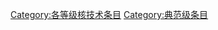 {{catmore1|[[Wikipedia:核技术专题|Wikipedia:核技术专题]]}}
{{Articles by Quality| topic=核技术|project=核技术|format=TOC}}
{{Wikipedia category}}
{{emptycat}}

[[Category:各等级核技术条目|Category:各等级核技术条目]]
[[Category:典范级条目|Category:典范级条目]]